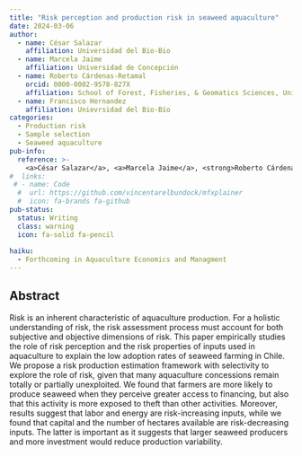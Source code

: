 ```yaml
---
title: "Risk perception and production risk in seaweed aquaculture"
date: 2024-03-06
author:
  - name: César Salazar
    affiliation: Universidad del Bio-Bio
  - name: Marcela Jaime
    affiliation: Universidad de Concepción
  - name: Roberto Cárdenas-Retamal
    orcid: 0000-0002-9578-827X
    affiliation: School of Forest, Fisheries, & Geomatics Sciences, University of Florida
  - name: Francisco Hernandez
    affiliation: Unievrsidad del Bio-Bío
categories:
  - Production risk
  - Sample selection
  - Seaweed aquaculture
pub-info:
  reference: >-
    <a>César Salazar</a>, <a>Marcela Jaime</a>, <strong>Roberto Cárdenas-Retamal</strong> and <a>Francisco Hernandez</a>. (2024) “Risk perception and production risk in seaweed aquaculture”.
#  links:
 # - name: Code
  #  url: https://github.com/vincentarelbundock/mfxplainer
  #  icon: fa-brands fa-github
pub-status: 
  status: Writing
  class: warning
  icon: fa-solid fa-pencil
  
haiku:
  - Forthcoming in Aquaculture Economics and Managment
---
```



## Abstract

Risk is an inherent characteristic of aquaculture production. For a holistic understanding of risk, the risk assessment process must account for both subjective and objective dimensions of risk. This paper empirically studies the role of risk perception and the risk properties of inputs used in aquaculture to explain the low adoption rates of seaweed farming in Chile. We propose a risk production estimation framework with selectivity to explore the role of risk, given that many aquaculture concessions remain totally or partially unexploited. We found that farmers are more likely to produce seaweed when they perceive greater access to financing, but also that this activity is more exposed to theft than other activities. Moreover, results suggest that labor and energy are risk-increasing inputs, while we found that capital and the number of hectares available are risk-decreasing inputs. The latter is important as it suggests that larger seaweed producers and more investment would reduce production variability.